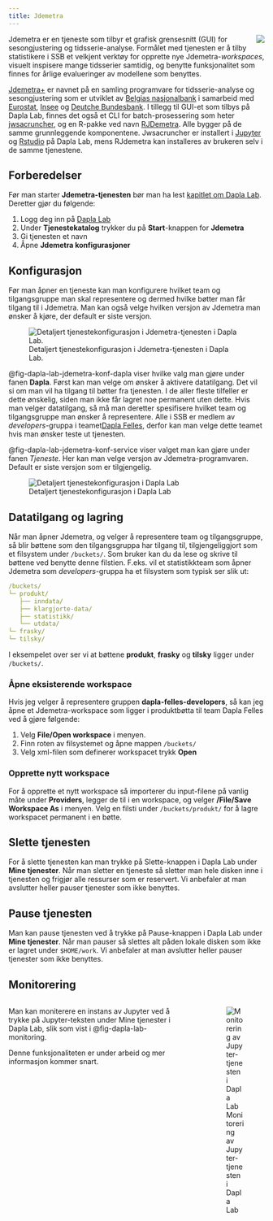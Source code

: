 ```yaml
---
title: Jdemetra
---
```


![](../images/dapla-lab-jdemetra-service.png){style="max-width: 350%; float: right;" fig-alt="Jupyter Service"}

Jdemetra er en tjeneste som tilbyr et grafisk grensesnitt (GUI) for sesongjustering og tidsserie-analyse. Formålet med tjenesten er å tilby statistikere i SSB et velkjent verktøy for opprette nye Jdemetra-*workspaces*, visuelt inspisere mange tidsserier samtidig, og benytte funksjonalitet som finnes for årlige evalueringer av modellene som benyttes.   

[Jdemetra+](https://jdemetra-new-documentation.netlify.app/) er navnet på en samling programvare for tidsserie-analyse og sesongjustering som er utviklet av [Belgias nasjonalbank](https://www.nbb.be/en) i samarbeid med [Eurostat](https://ec.europa.eu/eurostat), [Insee](https://www.insee.fr/en/accueil) og [Deutche Bundesbank](https://www.bundesbank.de/de). I tillegg til GUI-et som tilbys på Dapla Lab, finnes det også et CLI for batch-prosessering som heter [jwsacruncher](https://github.com/jdemetra/jwsacruncher/wiki), og en R-pakke ved navn [RJDemetra](https://rjdverse.github.io/rjdemetra/). Alle bygger på de samme grunnleggende komponentene. Jwsacruncher er installert i [Jupyter](./jupyter.qmd) og [Rstudio](./rstudio.qmd) på Dapla Lab, mens RJdemetra kan installeres av brukeren selv i de samme tjenestene. 

## Forberedelser

Før man starter **Jdemetra-tjenesten** bør man ha lest [kapitlet om Dapla Lab](./dapla-lab.html). Deretter gjør du følgende:

1. Logg deg inn på [Dapla Lab](https://lab.dapla.ssb.no/)
2. Under **Tjenestekatalog** trykker du på **Start**-knappen for **Jdemetra**
3. Gi tjenesten et navn
4. Åpne **Jdemetra konfigurasjoner**

## Konfigurasjon

Før man åpner en tjeneste kan man konfigurere hvilket team og tilgangsgruppe man skal representere og dermed hvilke bøtter man får tilgang til i Jdemetra. Man kan også velge hvilken versjon av Jdemetra man ønsker å kjøre, der default er siste versjon.  

![Detaljert tjenestekonfigurasjon i Jdemetra-tjenesten i Dapla Lab.](../images/dapla-lab-jdemetra-konf-dapla.png){fig-alt="Viser tjenestekonfigurasjonen i Dapla Lab." #fig-dapla-lab-jdemetra-konf-dapla}

@fig-dapla-lab-jdemetra-konf-dapla viser hvilke valg man gjøre under fanen **Dapla**. Først kan man velge om ønsker å aktivere datatilgang. Det vil si om man vil ha tilgang til bøtter fra tjenesten. I de aller fleste tilfeller er dette ønskelig, siden man ikke får lagret noe permanent uten dette. Hvis man velger datatilgang, så må man deretter spesifisere hvilket team og tilgangsgruppe man ønsker å representere. Alle i SSB er medlem av *developers*-gruppa i teamet[Dapla Felles](./hva-er-dapla-team.ipynb#dapla-felles), derfor kan man velge dette teamet hvis man ønsker teste ut tjenesten.

@fig-dapla-lab-jdemetra-konf-service viser valget man kan gjøre under fanen *Tjeneste*. Her kan man velge versjon av Jdemetra-programvaren. Default er siste versjon som er tilgjengelig. 

![Detaljert tjenestekonfigurasjon i Dapla Lab](../images/dapla-lab-jdemetra-konf-service.png){fig-alt="Viser tjenestekonfigurasjonen i Dapla Lab." #fig-dapla-lab-jdemetra-konf-service}

## Datatilgang og lagring

Når man åpner Jdemetra, og velger å representere team og tilgangsgruppe, så blir bøttene som den tilgangsgruppa har tilgang til, tilgjengeliggjort som et filsystem under `/buckets/`. Som bruker kan du da lese og skrive til bøttene ved benytte denne filstien. F.eks. vil et statistikkteam som åpner Jdemetra som *developers*-gruppa ha et filsystem som typisk ser slik ut:

```.yaml
/buckets/  
└─ produkt/  
   ├── inndata/
   ├── klargjorte-data/
   ├── statistikk/
   └── utdata/
└─ frasky/  
└─ tilsky/                     
```

I eksempelet over ser vi at bøttene **produkt**, **frasky** og **tilsky** ligger under `/buckets/`. 


### Åpne eksisterende workspace
Hvis jeg velger å representere gruppen **dapla-felles-developers**, så kan jeg åpne et Jdemetra-workspace som ligger i produktbøtta til team Dapla Felles ved å gjøre følgende:

1. Velg **File/Open workspace** i menyen.
2. Finn roten av filsystemet og åpne mappen `/buckets/`
3. Velg xml-filen som definerer workspacet trykk **Open**

### Opprette nytt workspace

For å opprette et nytt workspace så importerer du input-filene på vanlig måte under **Providers**, legger de til i en workspace, og velger **/File/Save Workspace As** i menyen. Velg en filsti under `/buckets/produkt/` for å lagre workspacet permanent i en bøtte.  

## Slette tjenesten

For å slette tjenesten kan man trykke på Slette-knappen i Dapla Lab under **Mine tjenester**. Når man sletter en tjeneste så sletter man hele disken inne i tjenesten og frigjør alle ressurser som er reservert. Vi anbefaler at man avslutter heller pauser tjenester som ikke benyttes. 

## Pause tjenesten

Man kan pause tjenesten ved å trykke på Pause-knappen i Dapla Lab under **Mine tjenester**. Når man pauser så slettes alt påden lokale disken som ikke er lagret under `$HOME/work`. Vi anbefaler at man avslutter heller pauser tjenester som ikke benyttes.

## Monitorering

:::: {.columns}

::: {.column width="70%"}
Man kan moniterere en instans av Jupyter ved å trykke på Jupyter-teksten under Mine tjenester i Dapla Lab, slik som vist i @fig-dapla-lab-monitoring.

Denne funksjonaliteten er under arbeid og mer informasjon kommer snart. 
:::

::: {.column width="5%"}
<!-- empty column to create gap -->
:::

::: {.column width="25%"}
![Monitorering av Jupyter-tjenesten i Dapla Lab](../images/dapla-lab-monitoring.png){fig-alt="Viser Persitence-fanen i Jupyter-konfigurasjonen i Dapla Lab." #fig-dapla-lab-monitoring}
:::

::::
